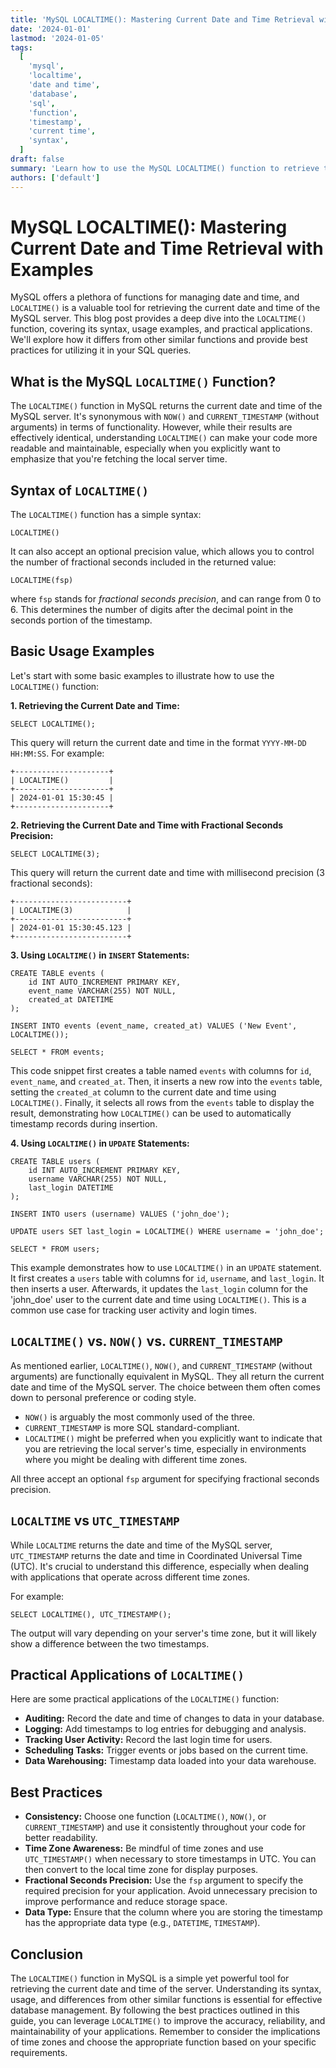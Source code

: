 ```yaml
---
title: 'MySQL LOCALTIME(): Mastering Current Date and Time Retrieval with Examples'
date: '2024-01-01'
lastmod: '2024-01-05'
tags:
  [
    'mysql',
    'localtime',
    'date and time',
    'database',
    'sql',
    'function',
    'timestamp',
    'current time',
    'syntax',
  ]
draft: false
summary: 'Learn how to use the MySQL LOCALTIME() function to retrieve the current date and time on your server. This comprehensive guide includes syntax, examples, and practical use cases for efficient database management.'
authors: ['default']
---
```


# MySQL LOCALTIME(): Mastering Current Date and Time Retrieval with Examples

MySQL offers a plethora of functions for managing date and time, and `LOCALTIME()` is a valuable tool for retrieving the current date and time of the MySQL server. This blog post provides a deep dive into the `LOCALTIME()` function, covering its syntax, usage examples, and practical applications. We'll explore how it differs from other similar functions and provide best practices for utilizing it in your SQL queries.

## What is the MySQL `LOCALTIME()` Function?

The `LOCALTIME()` function in MySQL returns the current date and time of the MySQL server. It's synonymous with `NOW()` and `CURRENT_TIMESTAMP` (without arguments) in terms of functionality. However, while their results are effectively identical, understanding `LOCALTIME()` can make your code more readable and maintainable, especially when you explicitly want to emphasize that you're fetching the local server time.

## Syntax of `LOCALTIME()`

The `LOCALTIME()` function has a simple syntax:

```plaintext
LOCALTIME()
```

It can also accept an optional precision value, which allows you to control the number of fractional seconds included in the returned value:

```plaintext
LOCALTIME(fsp)
```

where `fsp` stands for _fractional seconds precision_, and can range from 0 to 6. This determines the number of digits after the decimal point in the seconds portion of the timestamp.

## Basic Usage Examples

Let's start with some basic examples to illustrate how to use the `LOCALTIME()` function:

**1. Retrieving the Current Date and Time:**

```plaintext
SELECT LOCALTIME();
```

This query will return the current date and time in the format `YYYY-MM-DD HH:MM:SS`. For example:

```
+---------------------+
| LOCALTIME()         |
+---------------------+
| 2024-01-01 15:30:45 |
+---------------------+
```

**2. Retrieving the Current Date and Time with Fractional Seconds Precision:**

```plaintext
SELECT LOCALTIME(3);
```

This query will return the current date and time with millisecond precision (3 fractional seconds):

```
+-------------------------+
| LOCALTIME(3)            |
+-------------------------+
| 2024-01-01 15:30:45.123 |
+-------------------------+
```

**3. Using `LOCALTIME()` in `INSERT` Statements:**

```plaintext
CREATE TABLE events (
    id INT AUTO_INCREMENT PRIMARY KEY,
    event_name VARCHAR(255) NOT NULL,
    created_at DATETIME
);

INSERT INTO events (event_name, created_at) VALUES ('New Event', LOCALTIME());

SELECT * FROM events;
```

This code snippet first creates a table named `events` with columns for `id`, `event_name`, and `created_at`. Then, it inserts a new row into the `events` table, setting the `created_at` column to the current date and time using `LOCALTIME()`. Finally, it selects all rows from the `events` table to display the result, demonstrating how `LOCALTIME()` can be used to automatically timestamp records during insertion.

**4. Using `LOCALTIME()` in `UPDATE` Statements:**

```plaintext
CREATE TABLE users (
    id INT AUTO_INCREMENT PRIMARY KEY,
    username VARCHAR(255) NOT NULL,
    last_login DATETIME
);

INSERT INTO users (username) VALUES ('john_doe');

UPDATE users SET last_login = LOCALTIME() WHERE username = 'john_doe';

SELECT * FROM users;
```

This example demonstrates how to use `LOCALTIME()` in an `UPDATE` statement. It first creates a `users` table with columns for `id`, `username`, and `last_login`. It then inserts a user. Afterwards, it updates the `last_login` column for the 'john_doe' user to the current date and time using `LOCALTIME()`. This is a common use case for tracking user activity and login times.

## `LOCALTIME()` vs. `NOW()` vs. `CURRENT_TIMESTAMP`

As mentioned earlier, `LOCALTIME()`, `NOW()`, and `CURRENT_TIMESTAMP` (without arguments) are functionally equivalent in MySQL. They all return the current date and time of the MySQL server. The choice between them often comes down to personal preference or coding style.

- `NOW()` is arguably the most commonly used of the three.
- `CURRENT_TIMESTAMP` is more SQL standard-compliant.
- `LOCALTIME()` might be preferred when you explicitly want to indicate that you are retrieving the local server's time, especially in environments where you might be dealing with different time zones.

All three accept an optional `fsp` argument for specifying fractional seconds precision.

## `LOCALTIME` vs `UTC_TIMESTAMP`

While `LOCALTIME` returns the date and time of the MySQL server, `UTC_TIMESTAMP` returns the date and time in Coordinated Universal Time (UTC). It's crucial to understand this difference, especially when dealing with applications that operate across different time zones.

For example:

```plaintext
SELECT LOCALTIME(), UTC_TIMESTAMP();
```

The output will vary depending on your server's time zone, but it will likely show a difference between the two timestamps.

## Practical Applications of `LOCALTIME()`

Here are some practical applications of the `LOCALTIME()` function:

- **Auditing:** Record the date and time of changes to data in your database.
- **Logging:** Add timestamps to log entries for debugging and analysis.
- **Tracking User Activity:** Record the last login time for users.
- **Scheduling Tasks:** Trigger events or jobs based on the current time.
- **Data Warehousing:** Timestamp data loaded into your data warehouse.

## Best Practices

- **Consistency:** Choose one function (`LOCALTIME()`, `NOW()`, or `CURRENT_TIMESTAMP`) and use it consistently throughout your code for better readability.
- **Time Zone Awareness:** Be mindful of time zones and use `UTC_TIMESTAMP()` when necessary to store timestamps in UTC. You can then convert to the local time zone for display purposes.
- **Fractional Seconds Precision:** Use the `fsp` argument to specify the required precision for your application. Avoid unnecessary precision to improve performance and reduce storage space.
- **Data Type:** Ensure that the column where you are storing the timestamp has the appropriate data type (e.g., `DATETIME`, `TIMESTAMP`).

## Conclusion

The `LOCALTIME()` function in MySQL is a simple yet powerful tool for retrieving the current date and time of the server. Understanding its syntax, usage, and differences from other similar functions is essential for effective database management. By following the best practices outlined in this guide, you can leverage `LOCALTIME()` to improve the accuracy, reliability, and maintainability of your applications. Remember to consider the implications of time zones and choose the appropriate function based on your specific requirements.

